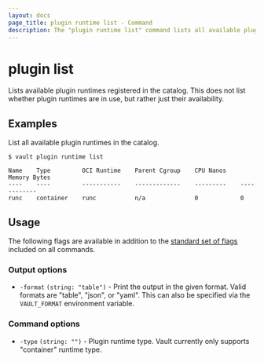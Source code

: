 ```yaml
---
layout: docs
page_title: plugin runtime list - Command
description: The "plugin runtime list" command lists all available plugin runtimes in the plugin runtime catalog.
---
```


# plugin list

Lists available plugin runtimes registered in the catalog. This does not list whether
plugin runtimes are in use, but rather just their availability.

## Examples

List all available plugin runtimes in the catalog.

```shell-session
$ vault plugin runtime list

Name    Type         OCI Runtime    Parent Cgroup    CPU Nanos    Memory Bytes
----    ----         -----------    -------------    ---------    ------------
runc    container    runc           n/a              0            0
```

## Usage

The following flags are available in addition to the [standard set of
flags](/vault/docs/commands) included on all commands.

### Output options

- `-format` `(string: "table")` - Print the output in the given format. Valid
  formats are "table", "json", or "yaml". This can also be specified via the
  `VAULT_FORMAT` environment variable.

### Command options

- `-type` `(string: "")` - Plugin runtime type. Vault currently only supports
  "container" runtime type.
